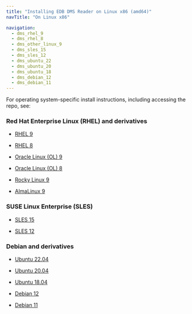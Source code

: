 ```yaml
---
title: "Installing EDB DMS Reader on Linux x86 (amd64)"
navTitle: "On Linux x86"

navigation:
  - dms_rhel_9
  - dms_rhel_8
  - dms_other_linux_9
  - dms_sles_15
  - dms_sles_12
  - dms_ubuntu_22
  - dms_ubuntu_20
  - dms_ubuntu_18
  - dms_debian_12
  - dms_debian_11
---
```


For operating system-specific install instructions, including accessing the repo, see:

### Red Hat Enterprise Linux (RHEL) and derivatives

- [RHEL 9](dms_rhel_9)

- [RHEL 8](dms_rhel_8)

- [Oracle Linux (OL) 9](dms_rhel_9)

- [Oracle Linux (OL) 8](dms_rhel_8)

- [Rocky Linux 9](dms_other_linux_9)

- [AlmaLinux 9](dms_other_linux_9)

### SUSE Linux Enterprise (SLES)

- [SLES 15](dms_sles_15)

- [SLES 12](dms_sles_12)

### Debian and derivatives

- [Ubuntu 22.04](dms_ubuntu_22)

- [Ubuntu 20.04](dms_ubuntu_20)

- [Ubuntu 18.04](dms_ubuntu_18)

- [Debian 12](dms_debian_12)

- [Debian 11](dms_debian_11)
